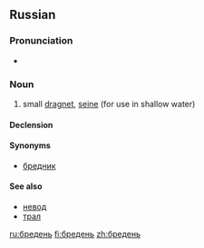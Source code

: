 ==Russian==
===Pronunciation===
* {{IPA|/ˈbrʲedʲɪnʲ/|lang=ru}}

===Noun===
{{ru-noun|бре́день|tr=brédenʹ|g=m|a=i}}

# {{context|fishing|lang=ru}} small [[dragnet]], [[seine]] (for use in shallow water)

====Declension====
{{ru-noun-inan-ь-1-m|бредн|бре́дн|бре́день}}

====Synonyms====
* [[бредник]]

====See also====
* [[невод]]
* [[трал]]


[[ru:бредень]]
[[fi:бредень]]
[[zh:бредень]]